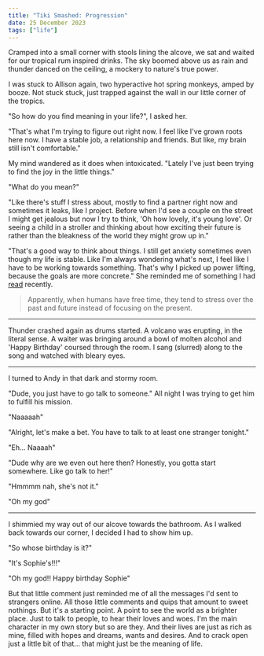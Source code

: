 ```yaml
---
title: "Tiki Smashed: Progression"
date: 25 December 2023
tags: ["life"]
---
```


Cramped into a small corner with stools lining the alcove, we sat and waited for
our tropical rum inspired drinks. The sky boomed above us as rain and thunder
danced on the ceiling, a mockery to nature's true power.

I was stuck to Allison again, two hyperactive hot spring monkeys, amped by booze.
Not stuck stuck, just trapped against the wall in our little corner of the tropics.

"So how do you find meaning in your life?", I asked her.

"That's what I'm trying to figure out right now. I feel like I've grown
roots here now. I have a stable job, a relationship and friends. But like,
my brain still isn't comfortable."

My mind wandered as it does when intoxicated.
"Lately I've just been trying to find the joy in the little things."

"What do you mean?"

"Like there's stuff I stress about, mostly to find a partner right now and sometimes
it leaks, like I project. Before when I'd see a couple on the street I might
get jealous but now I try to think, 'Oh how lovely, it's young love'. Or seeing a
child in a stroller and thinking about how exciting their future is rather than
the bleakness of the world they might grow up in."

"That's a good way to think about things. I still get anxiety sometimes even
though my life is stable. Like I'm always wondering what's next, I feel like I
have to be working towards something. That's why I picked up power lifting,
because the goals are more concrete." She reminded me of something I had
[read](http://plumshell.com/2023/12/23/having-a-game-im-really-into-makes-every-day-incredibly-enjoyable/)
recently.

> Apparently, when humans have free time, they tend to stress over the past and
> future instead of focusing on the present.

---

Thunder crashed again as drums started. A volcano was erupting, in the literal sense.
A waiter was bringing around a bowl of molten alcohol and 'Happy Birthday'
coursed through the room. I sang (slurred) along to the song and watched with bleary eyes.

---

I turned to Andy in that dark and stormy room.

"Dude, you just have to go talk to someone."
All night I was trying to get him to fulfill his mission.

"Naaaaah"

"Alright, let's make a bet. You have to talk to at least one stranger tonight."

"Eh... Naaaah"

"Dude why are we even out here then? Honestly, you gotta start somewhere. Like go talk to her!"

"Hmmmm nah, she's not it."

"Oh my god"

---

I shimmied my way out of our alcove towards the bathroom.
As I walked back towards our corner, I decided I had to show him up.

"So whose birthday is it?"

"It's Sophie's!!!"

"Oh my god!! Happy birthday Sophie"

But that little comment just reminded me of all the messages I'd sent to strangers online.
All those little comments and quips that amount to sweet nothings.
But it's a starting point. A point to see the world as a brighter place.
Just to talk to people, to hear their loves and woes.
I'm the main character in my own story but so are they. And their lives are just
as rich as mine, filled with hopes and dreams, wants and desires.
And to crack open just a little bit of that... that might just be the meaning of life.
